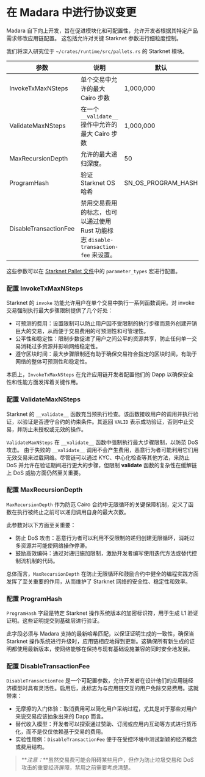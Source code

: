 # 在 Madara 中进行协议变更

Madara 自下向上开发，旨在促进模块化和可配置性，允许开发者根据其特定产品需求修改应用链配置。
这包括允许对关键 Starknet 参数进行细粒度控制。

我们将深入研究位于 `~/crates/runtime/src/pallets.rs` 的 Starknet 模块。

| 参数             | 说明                                                                                            | 默认            |
| --------------------- | --------------------------------------------------------------------------------------------------------- | ------------------ |
| InvokeTxMaxNSteps     | 单个交易中允许的最大 Cairo 步数                                                   | 1,000,000          |
| ValidateMaxNSteps     | 在一个 `__validate__` 操作中允许的最大 Cairo 步数                                             | 1,000,000          |
| MaxRecursionDepth     | 允许的最大递归深度。                                                                          | 50                 |
| ProgramHash           | 验证 Starknet OS 哈希                                                                                 | SN_OS_PROGRAM_HASH |
| DisableTransactionFee | 禁用交易费用的标志，也可以通过使用 Rust 功能标志 `disable-transaction-fee` 来设置。              |

这些参数可以在 [Starknet Pallet 文件](https://github.com/keep-starknet-strange/madara/blob/main/crates/runtime/src/pallets.rs)中的 `parameter_types` 宏进行配置。

### 配置 InvokeTxMaxNSteps

Starknet 的 `invoke` 功能允许用户在单个交易中执行一系列函数调用。对 invoke 交易强制执行最大步骤限制提供了几个好处：

- 可预测的费用：设置限制可以防止用户因不受限制的执行步骤而意外创建开销巨大的交易，从而便于交易费用的可预测性和可管理性。
- 公平性和稳定性：限制步数促进了用户之间公平的资源共享，防止任何单一交易消耗过多资源并影响网络稳定性。
- 遵守区块时间：最大步骤限制还有助于确保交易符合指定的区块时间，有助于网络的整体可预测性和稳定性。

本质上，`InvokeTxMaxNSteps` 在允许应用链开发者配置他们的 Dapp 以确保安全性和性能方面发挥着关键作用。

### 配置 ValidateMaxNSteps

Starknet 的 `__validate__` 函数充当预执行检查。该函数接收用户的调用并执行验证，以验证是否遵守合约的约束条件。其返回 `VALID` 表示成功验证，否则中止交易，并防止未授权或无效的操作。

`ValidateMaxNSteps` 在 `__validate__` 函数中强制执行最大步骤限制，以防范 DoS 攻击。
由于失败的 `__validate__` 调用不会产生费用，恶意行为者可能利用它们用无效交易来过载网络。尽管链可以通过 KYC、中心化检查等其他方法，来防止 DoS 并允许在验证期间进行更大的步骤，但限制 **validate** 函数的复杂性在缓解链上 DoS 威胁方面仍然至关重要。

### 配置 MaxRecursionDepth

`MaxRecursionDepth` 作为防范 Cairo 合约中无限循环的关键保障机制，定义了函数在执行被终止之前可以递归调用自身的最大次数。

此参数对以下方面至关重要：

- 防止 DoS 攻击：恶意行为者可以利用不受限制的递归创建无限循环，消耗过多资源并可能使网络操作停滞。
- 鼓励高效编码：通过对递归施加限制，激励开发者编写使用迭代方法或替代控制流机制的代码。

总体而言，`MaxRecursionDepth` 在防止无限循环和鼓励合约中健全的编程实践方面发挥了至关重要的作用，从而维护了 Starknet 网络的安全性、稳定性和效率。

### 配置 ProgramHash

`ProgramHash` 字段是特定 Starknet 操作系统版本的加密标识符，用于生成 L1 验证证明。这些证明提交到基础层进行验证。

此字段必须与 Madara 支持的最新哈希匹配，以保证证明生成的一致性，确保当 Starknet 操作系统进行升级时，应用链相应地得到更新。这确保所有新生成的证明都使用最新版本，使网络能够在保持与现有基础设施兼容的同时安全地发展。

### 配置 DisableTransactionFee

`DisableTransactionFee` 是一个可配置参数，允许开发者在设计他们的应用链经济模型时具有灵活性。启用后，此标志为与应用链交互的用户免除交易费用。这就带来：

- 无摩擦的入门体验：取消费用可以简化用户采纳过程，尤其是对于那些对用户来说交易应该抽象出来的 Dapp 而言。
- 替代收入模型：开发者可以探索通过赞助、订阅或应用内互动等方式进行货币化，而不是仅仅依赖基于交易的费用。
- 实验性用例：`DisableTransactionFee` 便于在受控环境中测试新颖的经济概念或费用结构。

> **_注意：_**虽然交易费可能会阻碍某些用户，但作为防止垃圾交易和 DoS 攻击的重要经济屏障，禁用之前需要考虑清楚。
